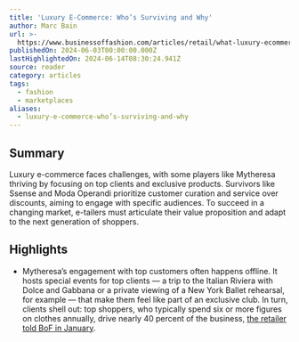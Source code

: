 ```yaml
---
title: 'Luxury E-Commerce: Who’s Surviving and Why'
author: Marc Bain
url: >-
  https://www.businessoffashion.com/articles/retail/what-luxury-ecommerce-survivors-get-right/?utm_source=newsletter_technology&utm_medium=email&utm_campaign=Technology_050624&utm_term=MK6EU5U6JNF6VMHTTABSUF7TVA&utm_content=top_story_1_cta
publishedOn: 2024-06-03T00:00:00.000Z
lastHighlightedOn: 2024-06-14T08:30:24.941Z
source: reader
category: articles
tags:
  - fashion
  - marketplaces
aliases:
  - luxury-e-commerce-who’s-surviving-and-why
---
```

## Summary

Luxury e-commerce faces challenges, with some players like Mytheresa thriving by focusing on top clients and exclusive products. Survivors like Ssense and Moda Operandi prioritize customer curation and service over discounts, aiming to engage with specific audiences. To succeed in a changing market, e-tailers must articulate their value proposition and adapt to the next generation of shoppers.

## Highlights
- Mytheresa’s engagement with top customers often happens offline. It hosts special events for top clients — a trip to the Italian Riviera with Dolce and Gabbana or a private viewing of a New York Ballet rehearsal, for example — that make them feel like part of an exclusive club. In turn, clients shell out: top shoppers, who typically spend six or more figures on clothes annually, drive nearly 40 percent of the business, [the retailer told BoF in January](https://www.businessoffashion.com/case-studies/luxury/top-one-percent-wealthy-customers-gucci-mytheresa-tiffany/#:~:text=As%20growth%20of%20the%20broader,a%20strategic%20focus%20for%20brands.).
